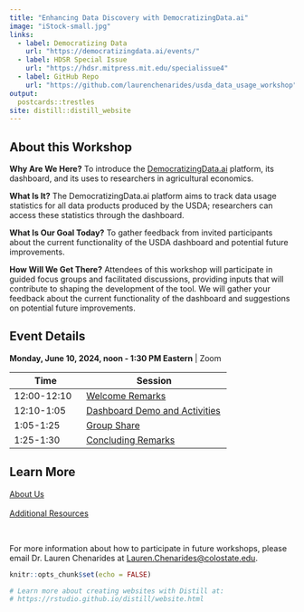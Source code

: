 ```yaml
---
title: "Enhancing Data Discovery with DemocratizingData.ai"
image: "iStock-small.jpg"
links:
  - label: Democratizing Data
    url: "https://democratizingdata.ai/events/"
  - label: HDSR Special Issue
    url: "https://hdsr.mitpress.mit.edu/specialissue4"
  - label: GitHub Repo
    url: "https://github.com/laurenchenarides/usda_data_usage_workshop"
output:
  postcards::trestles
site: distill::distill_website
---
```


## About this Workshop

**Why Are We Here?** To introduce the [DemocratizingData.ai](https://democratizingdata.ai/tools/dashboards/) platform, its dashboard, and its uses to researchers in agricultural economics. 

**What Is It?** The DemocratizingData.ai platform aims to track data usage statistics for all data products produced by the USDA; researchers can access these statistics through the dashboard.

**What Is Our Goal Today?** To gather feedback from invited participants about the current functionality of the USDA dashboard and potential future improvements. 

**How Will We Get There?** Attendees of this workshop will participate in guided focus groups and facilitated discussions, providing inputs that will contribute to shaping the development of the tool. We will gather your feedback about the current functionality of the dashboard and suggestions on potential future improvements.


## Event Details

**Monday, June 10, 2024, noon - 1:30 PM Eastern** | Zoom

| Time   | Session        |
|--------|----------------|
| 12:00-12:10  | [Welcome Remarks](https://usda-data-usage-workshop.netlify.app/welcome)          | 
| 12:10-1:05   |  [Dashboard Demo and Activities](https://usda-data-usage-workshop.netlify.app/breakout)         | 
| 1:05-1:25    |  [Group Share](https://usda-data-usage-workshop.netlify.app/share)         | 
| 1:25-1:30    | [Concluding Remarks](https://usda-data-usage-workshop.netlify.app/close)         | 


## Learn More

<div class="row"> 
<div class="col-4"> <a href="about.html" class="btn btn-primary btn-block">About Us</a> </div> 
<br>
<div class="col-6"> <a href="resources.html" class="btn btn-primary btn-block">Additional Resources</a> </div> 
</div>

<br>

For more information about how to participate in future workshops, please email Dr. Lauren Chenarides at [Lauren.Chenarides@colostate.edu](Lauren.Chenarides@colostate.edu).



```r
knitr::opts_chunk$set(echo = FALSE)

# Learn more about creating websites with Distill at:
# https://rstudio.github.io/distill/website.html

```

